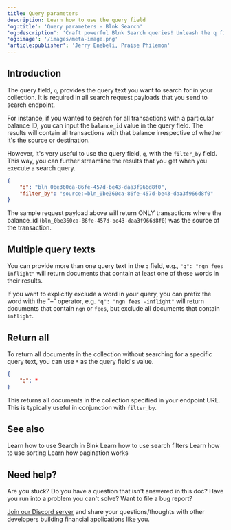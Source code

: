 ```yaml
---
title: Query parameters
description: Learn how to use the query field
'og:title': 'Query parameters - Blnk Search'
'og:description': 'Craft powerful Blnk Search queries! Unleash the q field for searching & filtering. Combine with filter_by for laser-focused results. Explore multiple terms, exclusions & returning all documents. Find what you need, fast!'
'og:image': '/images/meta-image.png'
'article:publisher': 'Jerry Enebeli, Praise Philemon'
---
```


## Introduction

The query field, `q`, provides the query text you want to search for in your collection. It is required in all search request payloads that you send to search endpoint.

For instance, if you wanted to search for all transactions with a particular balance ID, you can input the `balance_id` value in the query field. The results will contain all transactions with that balance irrespective of whether it's the source or destination.

However, it's very useful to use the query field, `q`, with the `filter_by` field. This way, you can further streamline the results that you get when you execute a search query.

```json request
{
    "q": "bln_0be360ca-86fe-457d-be43-daa3f966d8f0",
    "filter_by": "source:=bln_0be360ca-86fe-457d-be43-daa3f966d8f0"
}
```

The sample request payload above will return ONLY transactions where the balance_id (`bln_0be360ca-86fe-457d-be43-daa3f966d8f0`) was the source of the transaction. 

## Multiple query texts

You can provide more than one query text in the `q` field, e.g., `"q": "ngn fees inflight"` will return documents that contain at least one of these words in their results.

If you want to explicitly exclude a word in your query, you can prefix the word with the "–" operator, e.g. `"q": "ngn fees -inflight"` will return documents that contain `ngn` or `fees`, but exclude all documents that contain `inflight`.

## Return all

To return all documents in the collection without searching for a specific query text, you can use `*` as the query field's value.

```json request
{
    "q": *
}
```

This returns all documents in the collection specified in your endpoint URL. This is typically useful in conjunction with `filter_by`.

## See also

<CardGroup>
    <Card title="Get started with Search" href="overview" icon="book-open-cover">
        Learn how to use Search in Blnk
    </Card>
    <Card title="Filtering parameters" href="filtering-parameters" icon="book-open-cover">
        Learn how to use search filters
    </Card>
    <Card title="Sorting parameters" href="sorting-parameters" icon="book-open-cover">
        Learn how to use sorting 
    </Card>
    <Card title="Pagination parameters" href="pagination-parameters" icon="book-open-cover">
        Learn how pagination works
    </Card>
</CardGroup>

## Need help?

Are you stuck? Do you have a question that isn't answered in this doc? Have you run into a problem you can't solve? Want to file a bug report?

[Join our Discord server](https://discord.gg/7WNv94zPpx) and share your questions/thoughts with other developers building financial applications like you.